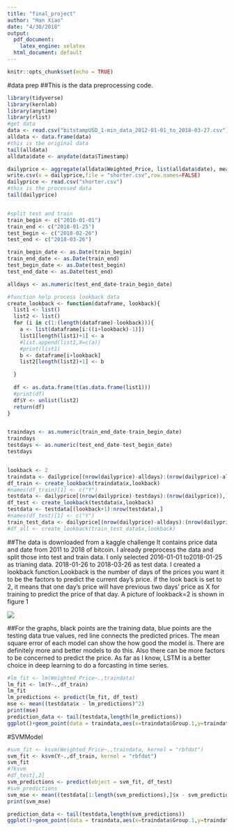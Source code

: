 ```yaml
---
title: "final_project"
author: "Han Xiao"
date: "4/30/2018"
output:
  pdf_document: 
    latex_engine: xelatex
  html_document: default
---
```


```r
knitr::opts_chunk$set(echo = TRUE)
```


#data prep
##This is the data preprocessing code.
```r
library(tidyverse)
library(kernlab)
library(anytime)
library(rlist)
#get data
data <- read.csv("bitstampUSD_1-min_data_2012-01-01_to_2018-03-27.csv")
alldata <- data.frame(data)
#this is tbe original data
tail(alldata)
alldata$date <- anydate(data$Timestamp)

dailyprice <- aggregate(alldata$Weighted_Price, list(alldata$date), mean)
write.csv(x = dailyprice,file = "shorter.csv",row.names=FALSE)
dailyprice <- read.csv("shorter.csv")
#this is the processed data
tail(dailyprice)


#split test and train
train_begin <- c("2016-01-01")
train_end <- c("2018-01-25")
test_begin <- c("2018-02-26")
test_end <- c("2018-03-26")

train_begin_date <- as.Date(train_begin)
train_end_date <- as.Date(train_end)
test_begin_date <- as.Date(test_begin)
test_end_date <- as.Date(test_end)

alldays <- as.numeric(test_end_date-train_begin_date)

#function help process lookback data
create_lookback <- function(dataframe, lookback){
  list1 <- list()
  list2 <- list()
  for (i in c(1:(length(dataframe)-lookback))){
    a <- list(dataframe[i:((i+lookback)-1)])
    list1[length(list1)+1] <- a
    #list.append(list1,X=c(a))
    #print(list1)
    b <- dataframe[i+lookback]
    list2[length(list2)+1] <- b

  }
  
  df <- as.data.frame(t(as.data.frame(list1))) 
  #print(df)
  df$Y <- unlist(list2)
  return(df)
}


traindays <- as.numeric(train_end_date-train_begin_date)
traindays
testdays <- as.numeric(test_end_date-test_begin_date)
testdays


lookback <- 2
traindata <- dailyprice[(nrow(dailyprice)-alldays):(nrow(dailyprice)-alldays+traindays),]
df_train <- create_lookback(traindata$x,lookback)
#names(df_train)[1] <- c("Y")
testdata <- dailyprice[(nrow(dailyprice)-testdays):(nrow(dailyprice)),]
df_test <- create_lookback(testdata$x,lookback)
testdata <- testdata[(lookback+1):nrow(testdata),]
#names(df_test)[1] <- c("Y")
train_test_data <- dailyprice[(nrow(dailyprice)-alldays):(nrow(dailyprice)),]
#df_all <- create_lookback(train_test_data$x,lookback)
```
##The data is downloaded from a kaggle challenge It contains price data and date from 2011 to 2018 of bitcoin. I already preprocess the data and split those into test and train data. I only selected 2016-01-01 to2018-01-25 as trianing data. 2018-01-26 to 2018-03-26 as test data. I created a lookback function.Lookback is the number of days of the prices you want it to be the factors to predict the current day's price. if the look back is set to 2, it means that one day's price will have previous two days' price as X for training to predict the price of that day. A picture of lookback=2 is shown in figure 1




![](ma415spring2018finalproject/dataimage.png)



##For the graphs, black points are the training data, blue points are the testing data true values, red line connects the predicted prices. The mean square error of each model can show the how good the model is. There are definitely more and better models to do this. Also there can be more factors to be concerned to predict the price. As far as I know, LSTM is a better choice in deep learning to do a forcasting in time series. 
```r
#lm_fit <- lm(Weighted_Price~.,traindata)
lm_fit <- lm(Y~.,df_train)
lm_fit
lm_predictions <- predict(lm_fit, df_test)
mse <- mean((testdata$x - lm_predictions)^2)
print(mse)
prediction_data <- tail(testdata,length(lm_predictions))
ggplot()+geom_point(data = traindata,aes(x=traindata$Group.1,y=traindata$x),color="black")+geom_point(data=testdata,aes(x=testdata$Group.1,y=testdata$x),color="blue")+geom_line(aes(x=prediction_data$Group.1,y = lm_predictions,group=1),color="red")


```


#SVMModel
```r
#svm_fit <- ksvm(Weighted_Price~.,traindata, kernel = "rbfdot")
svm_fit <- ksvm(Y~.,df_train, kernel = "rbfdot")
svm_fit
#?ksvm
#df_test[,2]
svm_predictions <- predict(object = svm_fit, df_test)
#svm_predictions
svm_mse <- mean((testdata[1:length(svm_predictions),]$x - svm_predictions)^2)
print(svm_mse)

prediction_data <- tail(testdata,length(svm_predictions))
ggplot()+geom_point(data = traindata,aes(x=traindata$Group.1,y=traindata$x),color="black")+geom_point(data=testdata,aes(x=testdata$Group.1,y=testdata$x),color="blue")+geom_line(aes(x=prediction_data$Group.1,y = svm_predictions,group=1),color="red")



```



